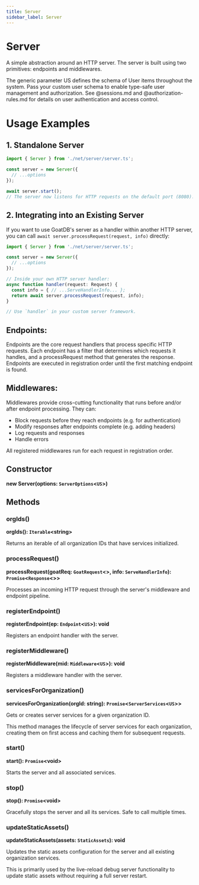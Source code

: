 ```yaml
---
title: Server
sidebar_label: Server
---
```


# Server

A simple abstraction around an HTTP server. The server is built using two
primitives: endpoints and middlewares.

The generic parameter US defines the schema of User items throughout the
system. Pass your custom user schema to enable type-safe user management and
authorization. See @sessions.md and @authorization-rules.md for details on
user authentication and access control.

# Usage Examples

## 1. Standalone Server

```ts
import { Server } from './net/server/server.ts';

const server = new Server({
  // ...options
});

await server.start();
// The server now listens for HTTP requests on the default port (8080).
```

## 2. Integrating into an Existing Server

If you want to use GoatDB's server as a handler within another HTTP server,
you can call `await server.processRequest(request, info)` directly:

```ts
import { Server } from './net/server/server.ts';

const server = new Server({
  // ...options
});

// Inside your own HTTP server handler:
async function handler(request: Request) {
  const info = { // ...ServeHandlerInfo... };
  return await server.processRequest(request, info);
}

// Use `handler` in your custom server framework.
```

Endpoints:
----------
Endpoints are the core request handlers that process specific HTTP requests.
Each endpoint has a filter that determines which requests it handles, and a
processRequest method that generates the response. Endpoints are executed in
registration order until the first matching endpoint is found.

Middlewares:
-----------
Middlewares provide cross-cutting functionality that runs before and/or after
endpoint processing. They can:
- Block requests before they reach endpoints (e.g. for authentication)
- Modify responses after endpoints complete (e.g. adding headers)
- Log requests and responses
- Handle errors

All registered middlewares run for each request in registration order.

## Constructor

**new Server(options: `ServerOptions`\<`US`\>)**

## Methods

### orgIds()

**orgIds(): `Iterable`\<string\>**

Returns an iterable of all organization IDs that have services initialized.

### processRequest()

**processRequest(goatReq: `GoatRequest`\<\>, info: `ServeHandlerInfo`): `Promise`\<`Response`\<\>\>**

Processes an incoming HTTP request through the server's middleware and
endpoint pipeline.

### registerEndpoint()

**registerEndpoint(ep: `Endpoint`\<`US`\>): void**

Registers an endpoint handler with the server.

### registerMiddleware()

**registerMiddleware(mid: `Middleware`\<`US`\>): void**

Registers a middleware handler with the server.

### servicesForOrganization()

**servicesForOrganization(orgId: string): `Promise`\<`ServerServices`\<`US`\>\>**

Gets or creates server services for a given organization ID.

This method manages the lifecycle of server services for each organization,
creating them on first access and caching them for subsequent requests.

### start()

**start(): `Promise`\<void\>**

Starts the server and all associated services.

### stop()

**stop(): `Promise`\<void\>**

Gracefully stops the server and all its services.
Safe to call multiple times.

### updateStaticAssets()

**updateStaticAssets(assets: `StaticAssets`): void**

Updates the static assets configuration for the server and all existing
organization services.

This is primarily used by the live-reload debug server functionality to
update static assets without requiring a full server restart.

